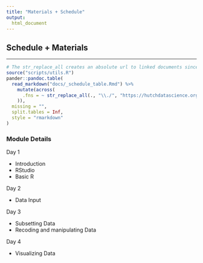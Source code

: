 ```yaml
---
title: "Materials + Schedule"
output:
  html_document
---
```




##  Schedule + Materials
***

```r
# The str_replace_all creates an absolute url to linked documents since there are word and pdf rendered versions of the syllabus
source("scripts/utils.R")
pander::pandoc.table(
  read_markdown("docs/_schedule_table.Rmd") %>%
    mutate(across(
      .fns = ~ str_replace_all(., "\\./", "https://hutchdatascience.org/SeattleStatSummer_R/")
    )),
  missing = "",
  split.tables = Inf,
  style = "rmarkdown"
)
```

### Module Details


Day 1

- Introduction 
- RStudio
- Basic R



Day 2

- Data Input


Day 3

- Subsetting Data
- Recoding and manipulating Data


Day 4

- Visualizing Data


